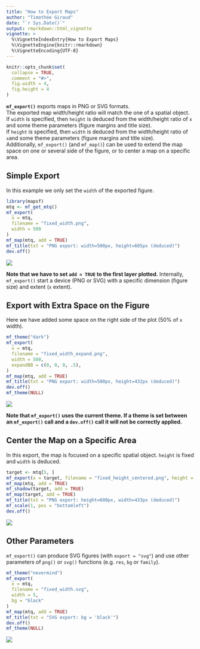 ```yaml
---
title: "How to Export Maps"
author: "Timothée Giraud"
date: "`r Sys.Date()`"
output: rmarkdown::html_vignette
vignette: >
  %\VignetteIndexEntry{How to Export Maps}
  %\VignetteEngine{knitr::rmarkdown}
  %\VignetteEncoding{UTF-8}
---
```




```r
knitr::opts_chunk$set(
  collapse = TRUE,
  comment = "#>",
  fig.width = 4,
  fig.height = 4
)
```


**`mf_export()`** exports maps in PNG or SVG formats.   
The exported map width/height ratio will match the one of a spatial object.   
If `width` is specified, then `height` is deduced from the width/height ratio of `x` and some theme parameters (figure margins and title size).  
If `height` is specified, then `width` is deduced from the width/height ratio of `x`and some theme parameters (figure margins and title size).  
Additionally, `mf_export()` (and `mf_map()`) can be used to extend the map space on one or several side of the figure, or to center a map on a specific area.


## Simple Export

In this example we only set the `width` of the exported figure. 

```r
library(mapsf)
mtq <- mf_get_mtq()
mf_export(
  x = mtq,
  filename = "fixed_width.png",
  width = 500
)
mf_map(mtq, add = TRUE)
mf_title(txt = "PNG export: width=500px, height=605px (deduced)")
dev.off()
```

![](fixed_width.png)

**Note that we have to set `add = TRUE` to the first layer plotted.** Internally, `mf_export()` start a device (PNG or SVG) with a specific dimension (figure size) and extent (`x` extent). 


## Export with Extra Space on the Figure

Here we have added some space on the right side of the plot (50% of `x` width). 

```r
mf_theme("dark")
mf_export(
  x = mtq,
  filename = "fixed_width_expand.png",
  width = 500,
  expandBB = c(0, 0, 0, .5),
)
mf_map(mtq, add = TRUE)
mf_title(txt = "PNG export: width=500px, height=432px (deduced)")
dev.off()
mf_theme(NULL)
```
![](fixed_width_expand.png)

**Note that `mf_export()` uses the current theme. If a theme is set between an `mf_export()` call and a `dev.off()` call it will not be correctly applied.**


## Center the Map on a Specific Area
In this export, the map is focused on a specific spatial object. `height` is fixed and `width` is deduced. 

```r
target <- mtq[5, ]
mf_export(x = target, filename = "fixed_height_centered.png", height = 600)
mf_map(mtq, add = TRUE)
mf_shadow(target, add = TRUE)
mf_map(target, add = TRUE)
mf_title(txt = "PNG export: height=600px, width=433px (deduced)")
mf_scale(1, pos = "bottomleft")
dev.off()
```
![](fixed_height_centered.png)

## Other Parameters
`mf_export()` can produce SVG figures (with `export = "svg"`) and use other parameters of `png()` or `svg()` functions (e.g. `res`, `bg` or `family`).

```r
mf_theme("nevermind")
mf_export(
  x = mtq,
  filename = "fixed_width.svg",
  width = 5,
  bg = "black"
)
mf_map(mtq, add = TRUE)
mf_title(txt = "SVG export: bg = 'black'")
dev.off()
mf_theme(NULL)
```

![](fixed_width.svg)




